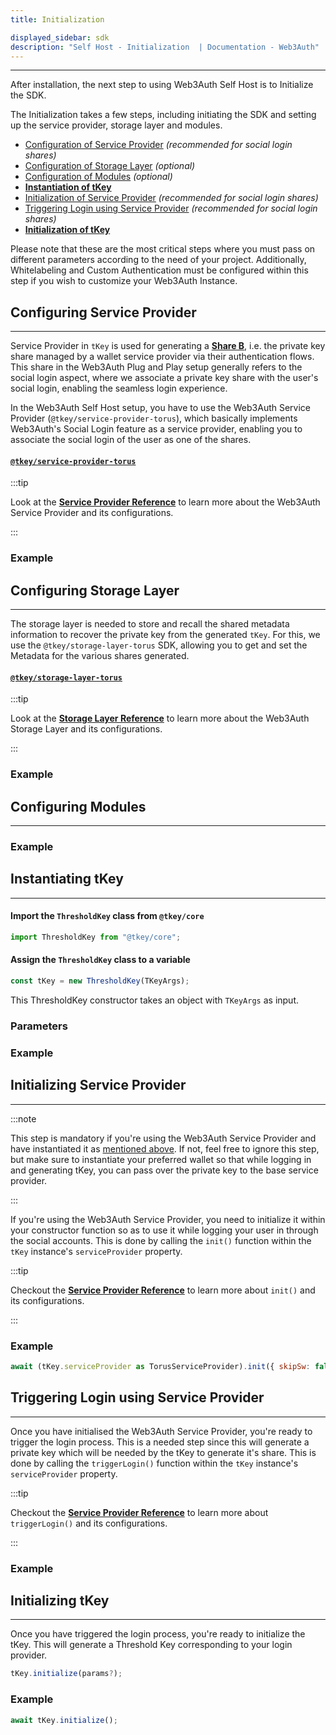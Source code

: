 ```yaml
---
title: Initialization

displayed_sidebar: sdk
description: "Self Host - Initialization  | Documentation - Web3Auth"
---
```


---


After installation, the next step to using Web3Auth Self Host is to Initialize the SDK.

The Initialization takes a few steps, including initiating the SDK and setting up the service provider, storage layer and modules.

- [Configuration of Service Provider](#configuring-service-provider) _(recommended for social login shares)_
- [Configuration of Storage Layer](#configuring-storage-layer) _(optional)_
- [Configuration of Modules](#configuring-modules) _(optional)_
- **[Instantiation of tKey](#instantiating-tkey)**
- [Initialization of Service Provider](#initializing-service-provider) _(recommended for social login shares)_
- [Triggering Login using Service Provider](#triggering-login-using-service-provider) _(recommended for social login shares)_
- **[Initialization of tKey](#initializing-tkey)**

Please note that these are the most critical steps where you must pass on different parameters according to the need of your project. Additionally,
Whitelabeling and Custom Authentication must be configured within this step if you wish to customize your Web3Auth Instance.

## Configuring Service Provider

---

Service Provider in `tKey` is used for generating a [**Share B**](/sdk/self-host), i.e. the private key share managed by a wallet service provider via
their authentication flows. This share in the Web3Auth Plug and Play setup generally refers to the social login aspect, where we associate a private
key share with the user's social login, enabling the seamless login experience.

In the Web3Auth Self Host setup, you have to use the Web3Auth Service Provider (`@tkey/service-provider-torus`), which basically implements Web3Auth's
Social Login feature as a service provider, enabling you to associate the social login of the user as one of the shares.

#### [`@tkey/service-provider-torus`](https://npmjs.com/package/@tkey/service-provider-torus)

:::tip

Look at the **[Service Provider Reference](/sdk/self-host/service-provider)** to learn more about the Web3Auth Service Provider and its
configurations.

:::

### Example

<ServiceProviderExample />

## Configuring Storage Layer

---

The storage layer is needed to store and recall the shared metadata information to recover the private key from the generated `tKey`. For this, we use
the `@tkey/storage-layer-torus` SDK, allowing you to get and set the Metadata for the various shares generated.

#### [`@tkey/storage-layer-torus`](/sdk/self-host/installation#tkeystorage-layer-torus)

:::tip

Look at the **[Storage Layer Reference](/sdk/self-host/storage-layer)** to learn more about the Web3Auth Storage Layer and its configurations.

:::

### Example

<StorageLayerExample />

## Configuring Modules

---

<ModulesDescription />

### Example

<ModulesExample />

## Instantiating tKey

---

#### Import the `ThresholdKey` class from `@tkey/core`

```javascript
import ThresholdKey from "@tkey/core";
```

#### Assign the `ThresholdKey` class to a variable

```javascript
const tKey = new ThresholdKey(TKeyArgs);
```

This ThresholdKey constructor takes an object with `TKeyArgs` as input.

### Parameters

<TKeyArgs />

### Example

<TKeyInstanceExample />

## Initializing Service Provider

---

:::note

This step is mandatory if you're using the Web3Auth Service Provider and have instantiated it as [mentioned above](#torus-service-provider). If not,
feel free to ignore this step, but make sure to instantiate your preferred wallet so that while logging in and generating tKey, you can pass over the
private key to the base service provider.

:::

If you're using the Web3Auth Service Provider, you need to initialize it within your constructor function so as to use it while logging your user in
through the social accounts. This is done by calling the `init()` function within the `tKey` instance's `serviceProvider` property.

:::tip

Checkout the **[Service Provider Reference](/sdk/self-host/service-provider#initialization-1)** to learn more about `init()` and its configurations.

:::

### Example

```js
await (tKey.serviceProvider as TorusServiceProvider).init({ skipSw: false });
```

## Triggering Login using Service Provider

---

Once you have initialised the Web3Auth Service Provider, you're ready to trigger the login process. This is a needed step since this will generate a
private key which will be needed by the tKey to generate it's share. This is done by calling the `triggerLogin()` function within the `tKey`
instance's `serviceProvider` property.

:::tip

Checkout the **[Service Provider Reference](/sdk/self-host/service-provider#triggering-login)** to learn more about `triggerLogin()` and its
configurations.

:::

### Example

<TriggerLoginExample />

## Initializing tKey

---

Once you have triggered the login process, you're ready to initialize the tKey. This will generate a Threshold Key corresponding to your login
provider.

```ts
tKey.initialize(params?);
```

<TkeyInitParams />

### Example

```js
await tKey.initialize();
```
